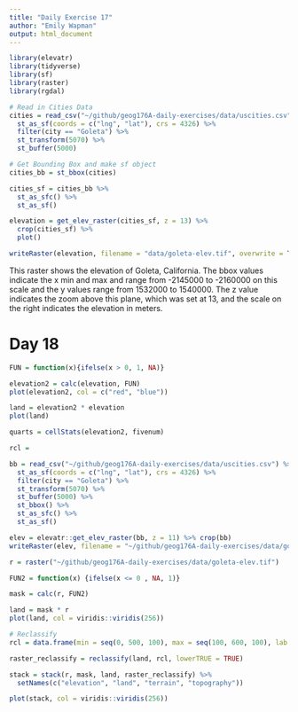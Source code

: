 ```yaml
---
title: "Daily Exercise 17"
author: "Emily Wapman"
output: html_document
---
```


```r
library(elevatr)
library(tidyverse)
library(sf)
library(raster)
library(rgdal)

# Read in Cities Data
cities = read_csv("~/github/geog176A-daily-exercises/data/uscities.csv") %>%
  st_as_sf(coords = c("lng", "lat"), crs = 4326) %>%
  filter(city == "Goleta") %>%
  st_transform(5070) %>%
  st_buffer(5000)

# Get Bounding Box and make sf object
cities_bb = st_bbox(cities) 

cities_sf = cities_bb %>%
  st_as_sfc() %>%
  st_as_sf()

elevation = get_elev_raster(cities_sf, z = 13) %>%
  crop(cities_sf) %>%
  plot()

writeRaster(elevation, filename = "data/goleta-elev.tif", overwrite = TRUE)

```


This raster shows the elevation of Goleta, California. The bbox values indicate the x min and max and range from -2145000 to -2160000 on this scale and the y values range from 1532000 to 1540000. The z value indicates the zoom above this plane, which was set at 13, and the scale on the right indicates the elevation in meters. 

# Day 18
```r
FUN = function(x){ifelse(x > 0, 1, NA)}

elevation2 = calc(elevation, FUN)
plot(elevation2, col = c("red", "blue"))

land = elevation2 * elevation
plot(land)

quarts = cellStats(elevation2, fivenum)

rcl = 


```
```r
bb = read_csv("~/github/geog176A-daily-exercises/data/uscities.csv") %>%
  st_as_sf(coords = c("lng", "lat"), crs = 4326) %>% 
  filter(city == "Goleta") %>% 
  st_transform(5070) %>% 
  st_buffer(5000) %>% 
  st_bbox() %>% 
  st_as_sfc() %>% 
  st_as_sf()

elev = elevatr::get_elev_raster(bb, z = 11) %>% crop(bb)
writeRaster(elev, filename = "~/github/geog176A-daily-exercises/data/goleta-elev.tif", overwrite = TRUE)

r = raster("~/github/geog176A-daily-exercises/data/goleta-elev.tif")

FUN2 = function(x) {ifelse(x <= 0 , NA, 1)}

mask = calc(r, FUN2)

land = mask * r
plot(land, col = viridis::viridis(256))

# Reclassify 
rcl = data.frame(min = seq(0, 500, 100), max = seq(100, 600, 100), lab = c(0:5))

raster_reclassify = reclassify(land, rcl, lowerTRUE = TRUE)

stack = stack(r, mask, land, raster_reclassify) %>%
  setNames(c("elevation", "land", "terrain", "topography"))

plot(stack, col = viridis::viridis(256))
```
